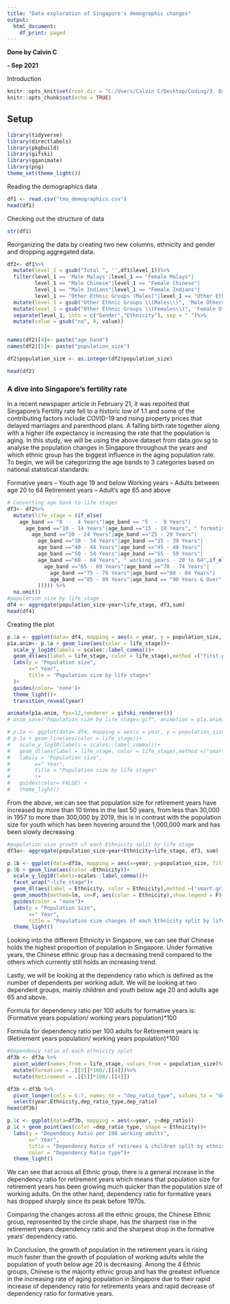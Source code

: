 ---
title: "Data exploration of Singapore's demographic changes"
output:
  html_document:
    df_print: paged
---
**Done by Calvin C** 

**- Sep 2021 ** 

Introduction


```{r setup, include=FALSE}
knitr::opts_knit$set(root.dir = "C:/Users/Calvin C/Desktop/Coding/3. Data Analytics SUSS/ANL501 - Visualisation/TMA_501")
knitr::opts_chunk$set(echo = TRUE)
```

## Setup
```{r warning = FALSE, message = FALSE} 
library(tidyverse)
library(directlabels)
library(pkgbuild)
library(gifski)
library(gganimate)
library(png)
theme_set(theme_light())
```

Reading the demographics data
```{r warning = FALSE, message = FALSE} 
df1 <- read.csv("tma_demographics.csv")
head(df1)
``` 
Checking out the structure of data

```{r warning = FALSE, message = FALSE} 
str(df1)

``` 
Reorganizing the data by creating two new columns, ethnicity and gender and dropping aggregated data.

```{r warning = FALSE, message = FALSE}
df2<- df1%>%
  mutate(level_1 = gsub("Total ", '',df1$level_1))%>%
  filter(level_1 == 'Male Malays'|level_1 == "Female Malays"|
         level_1 == "Male Chinese"|level_1 == "Female Chinese"|
         level_1 == "Male Indians"|level_1 == "Female Indians"|
         level_1 == "Other Ethnic Groups (Males)"|level_1 == "Other Ethnic Groups (Females)")%>%
  mutate(level_1 = gsub("Other Ethnic Groups \\(Males\\)", 'Male Others', level_1))%>%
  mutate(level_1 = gsub("Other Ethnic Groups \\(Females\\)", 'Female Others', level_1)) %>%
  separate(level_1, into = c("Gender","Ethnicity"), sep = " ")%>%
  mutate(value = gsub("na", 0, value))


names(df2)[4]<- paste("age_band")
names(df2)[5]<- paste("population_size")

df2$population_size <- as.integer(df2$population_size) 

head(df2)

``` 

### A dive into Singapore's fertility rate

In a recent newspaper article in February 21, it was reported that Singapore's Fertility rate fell to a historic low of 1.1 and some of the contributing factors include COVID-19 and rising property prices that delayed marriages and parenthood plans.  A falling birth rate together along with a higher life expectancy is increasing the rate that the population is aging. 
In this study, we will be using the above dataset from data.gov.sg to analyse the population changes in Singapore throughout the years and which ethnic group has the biggest influence in the aging population rate. To begin, we will be categorizing the age bands to 3 categories based on national statistical standards:

Formative years – Youth age 19 and below
Working years – Adults between age 20 to 64
Retirement years – Adult's age 65 and above

```{r warning = FALSE, message = FALSE} 

# Converting age bank to life stages
df3<- df2%>%
  mutate(life_stage = (if_else(
    age_band == "0  -  4 Years"|age_band == "5  -  9 Years"|
      age_band =="10 - 14 Years"|age_band =="15 - 19 Years", " formative_years - 0 to 19", if_else(
        age_band =="20 - 24 Years"|age_band =="25 - 29 Years"|
          age_band =="30 - 34 Years"|age_band =="35 - 39 Years"|
          age_band =="40 - 44 Years"|age_band =="45 - 49 Years"|
          age_band =="50 - 54 Years"|age_band =="55 - 59 Years"|
          age_band =="60 - 64 Years", " working_years - 20 to 64",if_else(
            age_band =="65 - 69 Years"|age_band =="70 - 74 Years"|
              age_band =="75 - 79 Years"|age_band =="80 - 84 Years"|
              age_band =="85 - 89 Years"|age_band == "90 Years & Over", "retirement_years - 65 and above",NULL
          ))))) %>%
  na.omit()
#population size by life_stage
df4 <- aggregate(population_size~year+life_stage, df3,sum) 
head(df4)
``` 

Creating the plot

```{r warning = FALSE, message = FALSE} 

p.1a <- ggplot(data= df4, mapping = aes(x = year, y = population_size, group= life_stage))
p1a.anim<- p.1a + geom_line(aes(color = life_stage))+
  scale_y_log10(labels = scales::label_comma())+
  geom_dl(aes(label = life_stage, color = life_stage),method =("first.points"),size =16)+
  labs(y = "Population size", 
       x=" Year", 
       title = "Population size by life stages"
  )+
  guides(color= 'none')+
  theme_light()+
  transition_reveal(year)

animate(p1a.anim, fps=12,renderer = gifski_renderer())
# anim_save("Population size by life stages.gif", animation = p1a.anim)

# p.1a <- ggplot(data= df4, mapping = aes(x = year, y = population_size, group= life_stage))
# p.1a + geom_line(aes(color = life_stage))+
#   scale_y_log10(labels = scales::label_comma())+
#   geom_dl(aes(label = life_stage, color = life_stage),method =("smart.grid"),size =16)+
#   labs(y = "Population size",
#        x=" Year",
#        title = "Population size by life stages"
#        )+
#   guides(color= FALSE) +
#   theme_light()

``` 

From the above, we can see that population size for retirement years have increased by more than 10 times in the last 50 years, from less than 30,000 in 1957 to more than 300,000 by 2019, this is in contrast with the population size for youth which has been hovering around the 1,000,000 mark and has been slowly decreasing. 

```{r warning = FALSE, message = FALSE} 
#population size growth of each Ethnicity split by life stage
df3a<- aggregate(population_size~year+Ethnicity+life_stage, df3, sum)

p.1b <- ggplot(data=df3a, mapping = aes(x=year, y=population_size, fill=Ethnicity))
p.1b + geom_line(aes(color =Ethnicity))+
  scale_y_log10(labels=scales::label_comma())+
  facet_wrap("~life_stage")+
  geom_dl(aes(label = Ethnicity, color = Ethnicity),method =("smart.grid"),size =16)+
  geom_smooth(method=lm, se=F, aes(color = Ethnicity),show.legend = F)+
  guides(color = "none")+
  labs(y = "Population Size", 
       x=" Year", 
       title = "Population size changes of each Ethnicity split by life stage")+
  theme_light()
``` 

Looking into the different Ethnicity in Singapore, we can see that Chinese holds the highest proportion of population in Singapore. Under formative years, the Chinese ethnic group has a decreasing trend compared to the others which currently still holds an increasing trend. 

Lastly, we will be looking at the dependency ratio which is defined as the number of dependents per working adult. We will be looking at two dependent groups, mainly children and youth below age 20 and adults age 65 and above.

Formula for dependency ratio per 100 adults for formative years is: 
(Formative years population/ working years population)*100

Formula for dependency ratio per 100 adults for Retirement years is: 
(Retirement years population/ working years population)*100

```{r warning = FALSE, message = FALSE} 
#Dependency ratio of each ethnicity splot
df3b <- df3a %>%
  pivot_wider(names_from = life_stage, values_from = population_size)%>%
  mutate(Formative = .[[3]]*100/.[[4]])%>%
  mutate(Retirement = .[[5]]*100/.[[4]])

df3b <-df3b %>%
  pivot_longer(cols = 6:7, names_to = "dep_ratio_type", values_to = "dep_ratio")%>%
  select(year,Ethnicity,dep_ratio_type,dep_ratio)
head(df3b)
```

```{r warning = FALSE, message = FALSE} 

p.1c <- ggplot(data=df3b, mapping = aes(x=year, y=dep_ratio))
p.1c + geom_point(aes(color =dep_ratio_type, shape = Ethnicity))+
  labs(y = "Dependency Ratio per 100 working adults", 
       x=" Year", 
       title = "Dependency Ratio of retirees & children split by ethnicity",
       color = "Dependency Ratio type")+
  theme_light()

``` 

We can see that across all Ethnic group, there is a general increase in the dependency ratio for retirement years which means that population size for retirement years has been growing much quicker than the population size of working adults. On the other hand, dependency ratio for formative years has dropped sharply since its peak before 1970s. 

Comparing the changes across all the ethnic groups, the Chinese Ethnic group, represented by the circle shape, has the sharpest rise in the retirement years dependency ratio and the sharpest drop in the formative years' dependency ratio.

In Conclusion, the growth of population in the retirement years is rising much faster than the growth of population of working adults while the population of youth below age 20 is decreasing. Among the 4 Ethnic groups, Chinese is the majority ethnic group and has the greatest influence in the increasing rate of aging population in Singapore due to their rapid increase of dependency ratio for retirements years and rapid decrease of dependency ratio for formative years.








